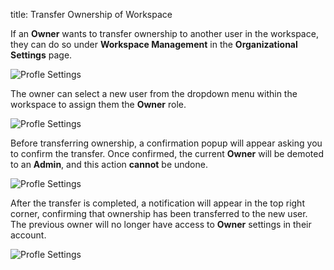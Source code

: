 title: Transfer Ownership of Workspace

If an **Owner** wants to transfer ownership to another user in the workspace, they can do so under **Workspace Management** in the **Organizational Settings** page.

![Profle Settings](/images/transfer1.png)

The owner can select a new user from the dropdown menu within the workspace to assign them the **Owner** role.

![Profle Settings](/images/transfer2.png)

Before transferring ownership, a confirmation popup will appear asking you to confirm the transfer. Once confirmed, the current **Owner** will be demoted to an **Admin**, and this action **cannot** be undone.

![Profle Settings](/images/transfer3.png)

After the transfer is completed, a notification will appear in the top right corner, confirming that ownership has been transferred to the new user. The previous owner will no longer have access to **Owner** settings in their account.

![Profle Settings](/images/transfer4.png)
